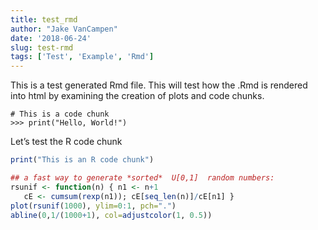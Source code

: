 ```yaml
---
title: test_rmd
author: "Jake VanCampen"
date: '2018-06-24'
slug: test-rmd
tags: ['Test', 'Example', 'Rmd']
---
```


This is a test generated Rmd file. This will test how the .Rmd is rendered into html by examining the creation of plots and code chunks. 


```
# This is a code chunk
>>> print("Hello, World!")
```

Let's test the R code chunk 

```r
print("This is an R code chunk")

## a fast way to generate *sorted*  U[0,1]  random numbers:
rsunif <- function(n) { n1 <- n+1
   cE <- cumsum(rexp(n1)); cE[seq_len(n)]/cE[n1] }
plot(rsunif(1000), ylim=0:1, pch=".")
abline(0,1/(1000+1), col=adjustcolor(1, 0.5))
```

